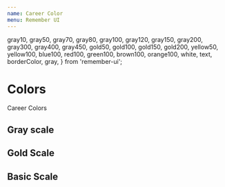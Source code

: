 ```yaml
---
name: Career Color
menu: Remember UI
---
```



  gray10,
  gray50,
  gray70,
  gray80,
  gray100,
  gray120,
  gray150,
  gray200,
  gray300,
  gray400,
  gray450,
  gold50,
  gold100,
  gold150,
  gold200,
  yellow50,
  yellow100,
  blue100,
  red100,
  green100,
  brown100,
  orange100,
  white,
  text,
  borderColor,
  gray,
} from 'remember-ui';

# Colors

Career Colors

## Gray scale

<Playground>
  <ColorItem colorName="gray10" backgroundColor={gray10} />
  <ColorItem colorName="gray50" backgroundColor={gray50} />
  <ColorItem colorName="gray70" backgroundColor={gray70} />
  <ColorItem colorName="gray80" backgroundColor={gray80} />
  <ColorItem colorName="gray100" backgroundColor={gray100} />
  <ColorItem colorName="gray120" backgroundColor={gray120} />
  <ColorItem colorName="gray150" backgroundColor={gray150} />
  <ColorItem colorName="gray200" backgroundColor={gray200} />
  <ColorItem colorName="gray" backgroundColor={gray} />
  <ColorItem colorName="gray300" backgroundColor={gray300} />
  <ColorItem colorName="gray400" backgroundColor={gray400} />
  <ColorItem colorName="gray450" backgroundColor={gray450} />
</Playground>

## Gold Scale

<Playground>
  <ColorItem colorName="gold50" backgroundColor={gold50} />
  <ColorItem colorName="gold100" backgroundColor={gold100} />
  <ColorItem colorName="gold150" backgroundColor={gold150} />
  <ColorItem colorName="gold200" backgroundColor={gold200} />
  <ColorItem colorName="yellow50" backgroundColor={yellow50} />
  <ColorItem colorName="yellow100" backgroundColor={yellow100} />
</Playground>

## Basic Scale

<Playground>
  <ColorItem colorName="blue100" backgroundColor={blue100} />
  <ColorItem colorName="red100" backgroundColor={red100} />
  <ColorItem colorName="green100" backgroundColor={green100} />
  <ColorItem colorName="brown100" backgroundColor={brown100} />
  <ColorItem colorName="orange100" backgroundColor={orange100} />
  <ColorItem colorName="white" backgroundColor={white} />
  <ColorItem colorName="text" backgroundColor={text} />
  <ColorItem colorName="borderColor" backgroundColor={borderColor} />
</Playground>
